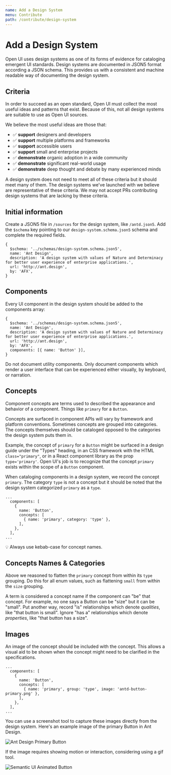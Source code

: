 ```yaml
---
name: Add a Design System
menu: Contribute
path: /contribute/design-system
---
```



# Add a Design System

Open UI uses design systems as one of its forms of evidence for cataloging emergent UI standards.
Design systems are documented in JSON5 format according a JSON schema.
This provides us with a consistent and machine readable way of documenting the design system.

## Criteria

In order to succeed as an open standard, Open UI must collect the most useful ideas and patterns that exist.
Because of this, not all design systems are suitable to use as Open UI sources.

We believe the most useful ideas are those that:

- :white_check_mark: **support** designers and developers
- :white_check_mark: **support** multiple platforms and frameworks
- :white_check_mark: **support** accessible users
- :white_check_mark: **support** small and enterprise projects
- :white_check_mark: **demonstrate** organic adoption in a wide community
- :white_check_mark: **demonstrate** significant real-world usage
- :white_check_mark: **demonstrate** deep thought and debate by many experienced minds

A design system does not need to meet all of these criteria but it should meet many of them.
The design systems we've launched with we believe are representative of these criteria.
We may not accept PRs contributing design systems that are lacking by these criteria.

## Initial information

Create a JSON5 file in `/sources` for the design system, like `/antd.json5`.
Add the `$schema` key pointing to our `design-system.schema.json5` schema and complete the required fields.

```json5
{
  $schema: '../schemas/design-system.schema.json5',
  name: 'Ant Design',
  description: 'A design system with values of Nature and Determinacy for better user experience of enterprise applications.',
  url: 'http://ant.design',
  by: 'AFX',
}
```

## Components

Every UI component in the design system should be added to the components array:

```json5
{
  $schema: '../schemas/design-system.schema.json5',
  name: 'Ant Design',
  description: 'A design system with values of Nature and Determinacy for better user experience of enterprise applications.',
  url: 'http://ant.design',
  by: 'AFX',
  components: [{ name: 'Button' }],
}
```

Do not document utility components.
Only document components which render a user interface that can be experienced either visually, by keyboard, or narration.

## Concepts

Component concepts are terms used to described the appearance and behavior of a component.
Things like `primary` for a `Button`.

Concepts are surfaced in component APIs will vary by framework and platform conventions.
Sometimes concepts are grouped into categories.
The concepts themselves should be cataloged opposed to the categories the design system puts them in.

Example, the concept of `primary` for a `Button` might be surfaced in a design guide under the "Types" heading, in an CSS framework with the HTML `class="primary"`, or in a React component library as the prop `type='primary'`.
Open UI's job is to recognize that the concept `primary` exists within the scope of a `Button` component.

When cataloging components in a design system, we record the concept `primary`.
The category `type` is not a concept but it should be noted that the design system categorized `primary` as a `type`.

```json5
...
  components: [
    {
      name: 'Button',
      concepts: [
        { name: 'primary', category: 'type' },
      ],
    },
  ],
...
```

:bulb: Always use kebab-case for concept names.

## Concepts Names & Categories

Above we reasoned to flatten the `primary` concept from within its `type` grouping.
Do this for all enum values, such as flattening `small` from within the `size` grouping.

A term is considered a concept name if the component can "be" that concept.
For example, no one says a Button can be "size" but it can be "small".
Put another way, record "is" relationships which denote _qualities_, like "that button is small".
Ignore "has a" relationships which denote _properties_, like "that button has a size".

## Images

An image of the concept should be included with the concept.
This allows a visual aid to be shown when the concept might need to be clarified in the specifications.

```json5
...
  components: [
    {
      name: 'Button',
      concepts: [
        { name: 'primary', group: 'type', image: 'antd-button-primary.png' },
      ],
    },
  ],
...
```

You can use a screenshot tool to capture these images directly from the design system.
Here's an example image of the primary Button in Ant Design.

<Image src="antd-button-primary.png" alt="Ant Design Primary Button" />

If the image requires showing motion or interaction, considering using a gif tool.

<Image src="sui-button-animated.gif" alt="Semantic UI Animated Button" />
